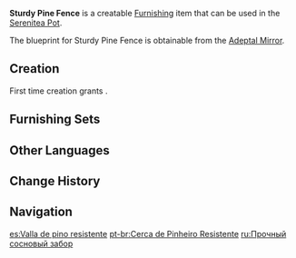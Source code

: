 {{Furnishing Infobox
|id             = 374102
|image          = Item Sturdy Pine Fence.png
|category       = Outdoor Furnishing
|subcategory    = Fence
|quality        = 2
|adeptal_energy = 30
|load           = 35
|reduced_load   = 24
|description    = A fence made from the wood of the pine tree, it has been constructed in such a way that it will bend just a little when struck, but not break.<br />It is said that this method of binding pine has been handed down from Outrider to Outrider, emphasizing the need to "win via wisdom."
|blueprint      = Adeptal Mirror
|adeptal mirror = 3
}}
'''Sturdy Pine Fence''' is a creatable [[Furnishing]] item that can be used in the [[Serenitea Pot]].

The blueprint for Sturdy Pine Fence is obtainable from the [[Adeptal Mirror]].

==Creation==
First time creation grants {{Item|Trust|24|x=30}}.
{{Recipe
|type = Creation
|time = 12h
|Pine Wood = 4
|sort = Pine Wood
}}

==Furnishing Sets==
{{Craft Usage}}

==Other Languages==
{{Other Languages
|default_hidden = 1
|en      = Sturdy Pine Fence
|zhs     = 卸力的松木围栏
|zhs_rm  = Xièlì de Sōngmù Wéilán
|zht     = 卸力的松木圍欄
|zht_rm  = Xièlì de Sōngmù Wéilán
|ja      = 力流しの松の柵
|ja_rm   = Chikara Nagashi no Matsu no Saku{{Assumed}}
|ko      = 낡은 소나무 울타리
|ko_rm   = Nalgeun Sonamu Ultari
|es      = Valla de pino resistente
|fr      = Clôture résistante en pin
|ru      = Прочный сосновый забор
|th      = รั้วไม้สนแข็งแรง
|th_rm   = 
|vi      = Hàng Rào Gỗ Thông
|de      = Stabiler Kiefernzaun
|id      = Pagar Kokoh Kayu Pinus
|pt      = Cerca de Pinheiro Resistente
|tr      = Sağlam Çam Çit
|it      = Recinto in pino resistente
}}

==Change History==
{{Change History|1.5}}

==Navigation==
{{Furnishing Navbox|exterior}}

[[es:Valla de pino resistente]]
[[pt-br:Cerca de Pinheiro Resistente]]
[[ru:Прочный сосновый забор]]